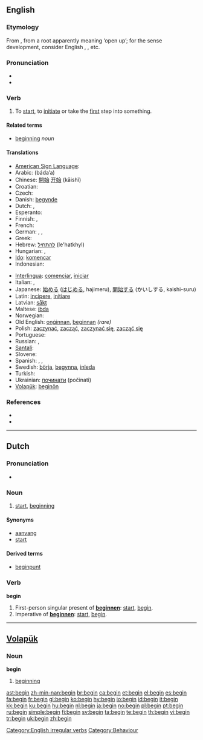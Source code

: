 {{wikipedia}}
==English==

{{rank|circumstances|sitting|Christ|788|begin|wait|laughed|opportunity}}

===Etymology===
From {{etyl|ang|en}} {{term|beginnan|lang=ang}}, from a {{proto|Germanic|lang=en}} root apparently meaning ‘open up’; for the sense development, consider English {{term|open fire|lang=en}}, {{term|opening ceremony|lang=en}}, etc.

===Pronunciation===
* {{IPA|/bɪˈgɪn/}}
* {{audio|en-us-begin.ogg|Audio (US)}}

===Verb===
{{en-verb|begins|beginning|began|begun}}

# To [[start]], to [[initiate]] or take the [[first]] step into something.

====Related terms====
* [[beginning]] ''noun''

====Translations====
{{trans-top|To start, to initiate or take the first step into something.}}
* [[American Sign Language]]: {{t|ase|1@InFinger-PalmDown-OpenB@CenterChesthigh 1@InFinger-PalmUp-OpenB@CenterChesthigh}}
* Arabic: {{Arab|[[بدأ]]}} (báda’a)
* Chinese: [[開始]] [[开始]] (kāishǐ)
* Croatian: {{t-|hr|početi|alt=pòčēti}}
* Czech: {{t+|cs|začít}}
* Danish: [[begynde]]
* Dutch: {{t+|nl|beginnen}}, {{t+|nl|aanvangen}}
* Esperanto: {{t-|eo|komenci|xs=Esperanto}}
* Finnish: {{t+|fi|alkaa}}, {{t+|fi|aloittaa}}
* French: {{t+|fr|commencer}}
* German: {{t+|de|anfangen}}, {{t+|de|beginnen}}, {{t+|de|starten}}
* Greek: {{t+|el|αρχίζω|tr=archízo|sc=Grek}}
* Hebrew: [[להתחיל]] (le'hatkhyl)
* Hungarian: {{t+|hu|kezd}}, {{t+|hu|elkezd}}
* [[Ido]]: [[komencar]]
* Indonesian: {{t-|id|mulai|xs=Indonesian}}
{{trans-mid}}
* [[Interlingua]]: [[comenciar]], [[iniciar]]
* Italian: {{t+|it|cominciare}}, {{t+|it|iniziare}}
* Japanese: [[始める]] ([[はじめる]], hajimeru), [[開始する]] (かいしする, kaishi-suru)
* Latin: [[incipere]], [[initiare]]
* Latvian: [[sākt]]
* Maltese: [[ibda]]
* Norwegian: {{t+|no|begynne}}
* Old English: [[onginnan|onġinnan]], [[beginnan]] ''(rare)''
* Polish: [[zaczynać]], [[zacząć]], [[zaczynać się]], [[zacząć się]]
* Portuguese: {{t+|pt|começar}}
* Russian: {{t+|ru|начать|tr=načáť|sc=Cyrl}} {{pf}}, {{t+|ru|начинать|tr=načináť|sc=Cyrl}} {{impf}}
* [[Santali]]: {{tø|sat|ᱮᱦᱳᱵ|tr=ehop'|sc=Olck}}
* Slovene: {{t+|sl|začeti}}
* Spanish: {{t+|es|comenzar}}, {{t-|es|iniciar}}, {{t+|es|empezar}}
* Swedish: [[börja]], [[begynna]], [[inleda]]
* Turkish: {{t+|tr|başlamak}}
* Ukrainian: [[починати]] (počinati)
* [[Volapük]]: [[beginön]]
{{trans-bottom}}

===References===
* {{R:Century 1911}}
* {{R:Webster 1913}}

[[Category:English irregular verbs]]

----

==Dutch==

===Pronunciation===
* {{audio|Nl-begin.ogg|audio}}

===Noun===
{{nl-noun|g=n|-|beginnetje}}

# [[start]], [[beginning]]

====Synonyms====
* [[aanvang]]
* [[start#Dutch|start]]

====Derived terms====
* [[beginpunt]]

===Verb===
'''begin'''

# First-person singular present of '''[[beginnen]]''': [[start]], [[begin]].
# Imperative of '''[[beginnen]]''': [[start]], [[begin]].

----

==[[Volapük]]==

===Noun===
{{vo-noun}}
'''begin'''

# [[beginning]]

[[Category:Behaviour]]

[[ast:begin]]
[[zh-min-nan:begin]]
[[br:begin]]
[[ca:begin]]
[[et:begin]]
[[el:begin]]
[[es:begin]]
[[fa:begin]]
[[fr:begin]]
[[gl:begin]]
[[ko:begin]]
[[hy:begin]]
[[io:begin]]
[[id:begin]]
[[it:begin]]
[[kk:begin]]
[[ku:begin]]
[[hu:begin]]
[[nl:begin]]
[[ja:begin]]
[[no:begin]]
[[pl:begin]]
[[pt:begin]]
[[ru:begin]]
[[simple:begin]]
[[fi:begin]]
[[sv:begin]]
[[ta:begin]]
[[te:begin]]
[[th:begin]]
[[vi:begin]]
[[tr:begin]]
[[uk:begin]]
[[zh:begin]]